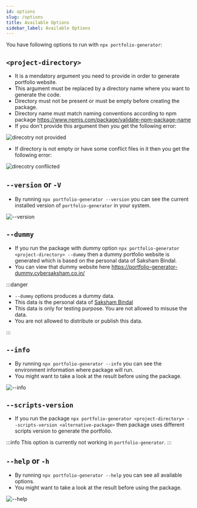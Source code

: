```yaml
---
id: options
slug: /options
title: Available Options
sidebar_label: Available Options
---
```


You have following options to run with `npx portfolio-generator`:

## `<project-directory>`

- It is a mendatory argument you need to provide in order to generate portfolio website.
- This argument must be replaced by a directory name where you want to generate the code.
- Directory must not be present or must be empty before creating the package.
- Directory name must match naming conventions according to npm package https://www.npmjs.com/package/validate-npm-package-name
- If you don't provide this argument then you get the following error:

<p>
  <img
    src={require("../assets/options/directory_not_given.png").default}
    alt="direcotry not provided"
  />
</p>

- If directory is not empty or have some conflict files in it then you get the following error:

<p>
  <img
    src={require("../assets/options/directory_conflict.png").default}
    alt="direcotry conflicted"
  />
</p>

## `--version` or `-V`

- By running `npx portfolio-generator --version` you can see the current installed version of `portfolio-generator` in your system.

<p>
  <img src={require("../assets/options/version.png").default} alt="--version" />
</p>

## `--dummy`

- If you run the package with dummy option `npx portfolio-generator <project-directory> --dummy` then a dummy portfolio website is generated which is based on the personal data of Saksham Bindal.
- You can view that dummy website here https://portfolio-generator-dummy.cybersaksham.co.in/

:::danger

- `--dummy` options produces a dummy data.
- This data is the personal data of [Saksham Bindal](https://www.cybersaksham.co.in)
- This data is only for testing purpose. You are not allowed to misuse the data.
- You are not allowed to distribute or publish this data.

:::

## `--info`

- By running `npx portfolio-generator --info` you can see the environment information where package will run.
- You might want to take a look at the result before using the package.

<p>
  <img src={require("../assets/options/info.png").default} alt="--info" />
</p>

## `--scripts-version`

- If you run the package `npx portfolio-generator <project-directory> --scripts-version <alternative-package>` then package uses different scripts version to generate the portfolio.

:::info
This option is currently not working in `portfolio-generator`.
:::

## `--help` or `-h`

- By running `npx portfolio-generator --help` you can see all available options.
- You might want to take a look at the result before using the package.

<p>
  <img src={require("../assets/options/help.png").default} alt="--help" />
</p>

